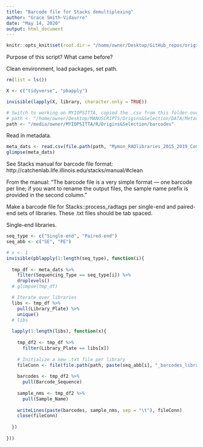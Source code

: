 ```yaml
---
title: "Barcode file for Stacks demultiplexing"
author: "Grace Smith-Vidaurre"
date: "May 14, 2020"
output: html_document
---
```


```r

knitr::opts_knit$set(root.dir = "/home/owner/Desktop/GitHub_repos/origins-selection")

```

Purpose of this script? What came before?

Clean environment, load packages, set path.
```r

rm(list = ls())

X <- c("tidyverse", "pbapply")

invisible(lapply(X, library, character.only = TRUE))

# Switch to working on MYIOPSITTA, copied the .csv from this folder over
# path <- "/home/owner/Desktop/MANUSCRIPTS/Origins&Selection/DATA/Metadata_Barcodes"
path <- "/media/owner/MYIOPSITTA/R/Origins&Selection/barcodes"

```

Read in metadata.
```r

meta_dats <- read.csv(file.path(path, "Mymon_RADlibraries_2015_2019_CombinedMetadata.csv"))
glimpse(meta_dats)

```

See Stacks manual for barcode file format: http://catchenlab.life.illinois.edu/stacks/manual/#clean

From the manual: "The barcode file is a very simple format — one barcode per line; if you want to rename the output files, the sample name prefix is provided in the second column."

Make a barcode file for Stacks::process_radtags per single-end and paired-end sets of libraries. These .txt files should be tab spaced.

Single-end libraries.
```r

seq_type <- c("Single-end", "Paired-end")
seq_abb <- c("SE", "PE")

# x <- 1
invisible(pblapply(1:length(seq_type), function(i){
  
  tmp_df <- meta_dats %>%
    filter(Sequencing_Type == seq_type[i]) %>%
    droplevels()
  # glimpse(tmp_df)

  # Iterate over libraries
  libs <- tmp_df %>%
    pull(Library_Plate) %>%
    unique()
  # libs
  
  lapply(1:length(libs), function(x){
    
    tmp_df2 <- tmp_df %>%
      filter(Library_Plate == libs[x])
  
    # Initialize a new .txt file per library
    fileConn <- file(file.path(path, paste(seq_abb[i], "_barcodes_library", libs[x], ".txt", sep = "")))
  
    barcodes <- tmp_df2 %>%
      pull(Barcode_Sequence)
    
    sample_nms <- tmp_df2 %>%
      pull(Sample_Name)
    
    writeLines(paste(barcodes, sample_nms, sep = "\t"), fileConn)
    close(fileConn)
    
  })
  
}))


```